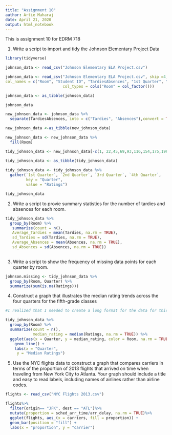 ---
title: "Assignment 10"
author: Artie Maharaj
date: April 21, 2020
output: html_notebook
---
This is assignment 10 for EDRM 718

1. Write a script to import and tidy the Johnson Elementary Project Data
```{r}
library(tidyverse)

johnson_data <- read_csv("Johnson Elementary ELA Project.csv") 

johnson_data <- read_csv("Johnson Elementary ELA Project.csv", skip =4,         
col_names = c("Room", "Student ID", "TardiesAbsences", "1st Quarter", "2nd Quarter", "3rd Quarter", "4th Quarter"), 
                         col_types = cols("Room" = col_factor()))

johnson_data <- as_tibble(johnson_data)

johnson_data

new_johnson_data <- johnson_data %>%
  separate(TardiesAbsences, into = c("Tardies", "Absences"),convert = TRUE)

new_johnson_data <-as_tibble(new_johnson_data)

new_johnson_data <- new_johnson_data %>%
  fill(Room)

tidy_johnson_data <- new_johnson_data[-c(1, 22,45,69,93,116,154,175,196),]

tidy_johnson_data <- as_tibble(tidy_johnson_data)
  
tidy_johnson_data <- tidy_johnson_data %>%
  gather(`1st Quarter`, `2nd Quarter`, `3rd Quarter`, `4th Quarter`,    
         key = "Quarter",
         value = "Ratings")

tidy_johnson_data
```

2. Write a script to provie summary statistics for the number of tardies and absences for each room. 
```{r}

tidy_johnson_data %>%
  group_by(Room) %>%
   summarize(count = n(),
   Average_Tardies = mean(Tardies, na.rm = TRUE),
   sd_Tardies = sd(Tardies, na.rm = TRUE),
   Average_Absences = mean(Absences, na.rm = TRUE),
   sd_Absences = sd(Absences, na.rm = TRUE))
    
```

3. Write a script to show the frequency of missing data points for each quarter by room.

```{r}
johnson.missing <- tidy_johnson_data %>%
  group_by(Room, Quarter) %>%
  summarize(sum(is.na(Ratings)))

```

4. Construct a graph that illustrates the median rating trends across the four quarters for the fifth-grade classes
```{r}

#I realized that I needed to create a long format for the data for this part to work? 

tidy_johnson_data %>%
  group_by(Room) %>%
  summarize(count = n(),
            median_rating = median(Ratings, na.rm = TRUE)) %>%
  ggplot(aes(x = Quarter, y = median_rating, color = Room, na.rm = TRUE)) +
    geom_line() +
    labs(x = "Quarter",
     y = "Median Ratings")


```


5. Use the NYC flights data to construct a graph that compares carriers in terms of the proportion of 2013 flights that arrived on time when traveling from New York City to Atlanta. Your graph should include a title and easy to read labels, including names of airlines rather than airline codes. 

```{r}

flights <- read_csv("NYC Flights 2013.csv")

flights%>%
  filter(origin== "JFK", dest == "ATL")%>%
  mutate(proportion = sched_arr_time/arr_delay, na.rm = TRUE)%>%
  ggplot(flights, aes_(x = carriers, fill = proportion)) +
  geom_bar(position = "fill") +
  labs(x = "proportion", y = "carrier")

```

